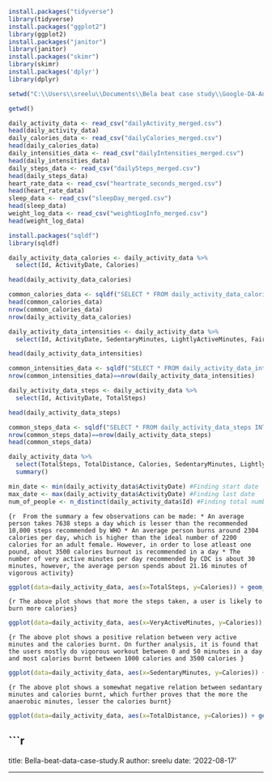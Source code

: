 
```r
install.packages("tidyverse")
library(tidyverse)
install.packages("ggplot2")
library(ggplot2)
install.packages("janitor")
library(janitor)
install.packages("skimr")
library(skimr)
install.packages('dplyr')
library(dplyr)
```
```r
setwd("C:\\Users\\sreelu\\Documents\\Bela beat case study\\Google-DA-Analysis")
```
```r
getwd()
```
```r
daily_activity_data <- read_csv("dailyActivity_merged.csv")
head(daily_activity_data)
daily_calories_data <- read_csv("dailyCalories_merged.csv")
head(daily_calories_data)
daily_intensities_data <- read_csv("dailyIntensities_merged.csv")
head(daily_intensities_data)
daily_steps_data <- read_csv("dailySteps_merged.csv")
head(daily_steps_data)
heart_rate_data <- read_csv("heartrate_seconds_merged.csv")
head(heart_rate_data)
sleep_data <- read_csv("sleepDay_merged.csv")
head(sleep_data)
weight_log_data <- read_csv("weightLogInfo_merged.csv")
head(weight_log_data)
```
```r
install.packages("sqldf")
library(sqldf)
```
```r
daily_activity_data_calories <- daily_activity_data %>% 
  select(Id, ActivityDate, Calories)

head(daily_activity_data_calories)
```
```r
common_calories_data <- sqldf("SELECT * FROM daily_activity_data_calories INTERSECT SELECT * FROM daily_calories_data")
head(common_calories_data)
nrow(common_calories_data)
nrow(daily_activity_data_calories)
```
```r
daily_activity_data_intensities <- daily_activity_data %>% 
  select(Id, ActivityDate, SedentaryMinutes, LightlyActiveMinutes, FairlyActiveMinutes, VeryActiveMinutes, SedentaryActiveDistance, LightActiveDistance, ModeratelyActiveDistance, VeryActiveDistance)

head(daily_activity_data_intensities)
```
```r
common_intensities_data <- sqldf("SELECT * FROM daily_activity_data_intensities INTERSECT SELECT * FROM daily_intensities_data")
nrow(common_intensities_data)==nrow(daily_activity_data_intensities)
```
```r
daily_activity_data_steps <- daily_activity_data %>% 
  select(Id, ActivityDate, TotalSteps)

head(daily_activity_data_steps)
```
```r
common_steps_data <- sqldf("SELECT * FROM daily_activity_data_steps INTERSECT SELECT * FROM daily_steps_data")
nrow(common_steps_data)==nrow(daily_activity_data_steps)
head(common_steps_data)
```
```r
daily_activity_data %>% 
  select(TotalSteps, TotalDistance, Calories, SedentaryMinutes, LightlyActiveMinutes, FairlyActiveMinutes, VeryActiveMinutes) %>% 
  summary()

min_date <- min(daily_activity_data$ActivityDate) #Finding start date
max_date <- max(daily_activity_data$ActivityDate) #Finding last date
num_of_people <- n_distinct(daily_activity_data$Id) #Finding total number of people involved
```
```{r 
From the summary a few observations can be made:
* An average person takes 7638 steps a day which is lesser than the recommended 10,000 steps recommended by WHO
* An average person burns around 2304 calories per day, which is higher than the ideal number of 2200 calories for an adult female. However, in order to lose atleast one pound, about 3500 calories burnout is recommended in a day
* The number of very active minutes per day recommended by CDC is about 30 minutes, however, the average person spends about 21.16 minutes of vigorous activity}
```
```r
ggplot(data=daily_activity_data, aes(x=TotalSteps, y=Calories)) + geom_point(colour='blue', size=2) + geom_smooth(method = lm, colour='black', size=1.5) + labs(title="Relationship between Total Steps and Calories burnt", caption=paste0("Data from: ", min_date, " to ", max_date, " of ", num_of_people, " people"))
```
```{r The above plot shows that more the steps taken, a user is likely to burn more calories}```
```r
ggplot(data=daily_activity_data, aes(x=VeryActiveMinutes, y=Calories)) + geom_point(colour='blue', size=2) + geom_smooth(method = lm, colour='black', size=1.5) + labs(title="Relationship between Very active minutes and Calories burnt", caption=paste0("Data from: ", min_date, " to ", max_date, " of ", num_of_people, " people"))
```
```{r The above plot shows a positive relation between very active minutes and the calories burnt. On further analysis, it is found that the users mostly do vigorous workout between 0 and 50 minutes in a day and most calories burnt between 1000 calories and 3500 calories }```
```r
ggplot(data=daily_activity_data, aes(x=SedentaryMinutes, y=Calories)) + geom_point(colour='blue', size=2) + geom_smooth(method = lm, colour='black', size=1.5) + labs(title="Relationship between Sedentary minutes and Calories burnt", caption=paste0("Data from: ", min_date, " to ", max_date, " of ", num_of_people, " people"))
```
```{r The above plot shows a somewhat negative relation between sedantary minutes and calories burnt, which further proves that the more the anaerobic minutes, lesser the calories burnt}```
```r
ggplot(data=daily_activity_data, aes(x=TotalDistance, y=Calories)) + geom_point(colour='blue', size=2) + geom_smooth(method = lm, colour='black', size=1.5) + labs(title="Relationship between Total distance and Calories burnt", caption=paste0("Data from: ", min_date, " to ", max_date, " of ", num_of_people, " people"))
```
```r




---
title: Bella-beat-data-case-study.R
author: sreelu
date: '2022-08-17'

---
